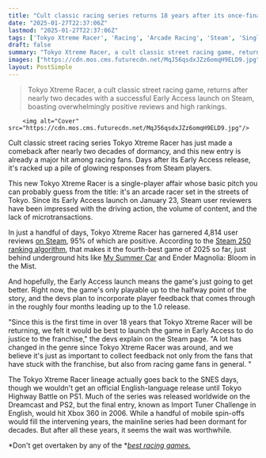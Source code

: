```yaml
---
title: "Cult classic racing series returns 18 years after its once-final entry on Xbox 360 to 95% overwhelmingly positive Steam reviews"
date: "2025-01-27T22:37:06Z"
lastmod: "2025-01-27T22:37:06Z"
tags: ['Tokyo Xtreme Racer', 'Racing', 'Arcade Racing', 'Steam', 'Single-Player', 'PC']
draft: false
summary: "Tokyo Xtreme Racer, a cult classic street racing game, returns after nearly two decades with a successful Early Access launch on Steam, boasting overwhelmingly positive reviews and high rankings."
images: ["https://cdn.mos.cms.futurecdn.net/MqJ56qsdxJZz6omqH9ELD9.jpg"]
layout: PostSimple
---
```

> Tokyo Xtreme Racer, a cult classic street racing game, returns after nearly two decades with a successful Early Access launch on Steam, boasting overwhelmingly positive reviews and high rankings.


        <img alt="Cover" src="https://cdn.mos.cms.futurecdn.net/MqJ56qsdxJZz6omqH9ELD9.jpg"/>
        
Cult classic street racing series Tokyo Xtreme Racer has just made a comeback after nearly two decades of dormancy, and this new entry is already a major hit among racing fans. Days after its Early Access release, it's racked up a pile of glowing responses from Steam players.

This new Tokyo Xtreme Racer is a single-player affair whose basic pitch you can probably guess from the title: it's an arcade racer set in the streets of Tokyo. Since its Early Access launch on January 23, Steam user reviewers have been impressed with the driving action, the volume of content, and the lack of microtransactions.

In just a handful of days, Tokyo Xtreme Racer has garnered 4,814 user reviews [on Steam](https://store.steampowered.com/app/2634950/Tokyo_Xtreme_Racer/), 95% of which are positive. According to the [Steam 250 ranking algorithm](https://steam250.com/2025), that makes it the fourth-best game of 2025 so far, just behind underground hits like [My Summer Car](https://www.gamesradar.com/games/simulation/this-ultimate-car-owning-and-permadeath-life-survival-simulator-leaves-early-access-with-77-000-steam-reviews-at-94-percent-positive/) and Ender Magnolia: Bloom in the Mist.

And hopefully, the Early Access launch means the game's just going to get better. Right now, the game's only playable up to the halfway point of the story, and the devs plan to incorporate player feedback that comes through in the roughly four months leading up to the 1.0 release.

"Since this is the first time in over 18 years that Tokyo Xtreme Racer will be returning, we felt it would be best to launch the game in Early Access to do justice to the franchise," the devs explain on the Steam page. "A lot has changed in the genre since Tokyo Xtreme Racer was around, and we believe it's just as important to collect feedback not only from the fans that have stuck with the franchise, but also from racing game fans in general. "

The Tokyo Xtreme Racer lineage actually goes back to the SNES days, though we wouldn't get an official English-language release until Tokyo Highway Battle on PS1. Much of the series was released worldwide on the Dreamcast and PS2, but the final entry, known as Import Tuner Challenge in English, would hit Xbox 360 in 2006. While a handful of mobile spin-offs would fill the intervening years, the mainline series had been dormant for decades. But after all these years, it seems the wait was worthwhile.

*Don't get overtaken by any of the *[<em>best racing games.</em>](https://www.gamesradar.com/best-racing-games/)
        